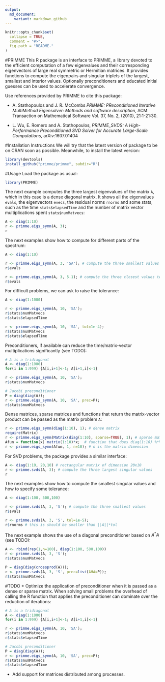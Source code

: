 ```yaml
---
output:
  md_document:
    variant: markdown_github
---
```


<!-- README.md is generated from README.Rmd. Please edit that file -->

```r
knitr::opts_chunk$set(
  collapse = TRUE,
  comment = "#>",
  fig.path = "README-"
)
```

#PRIMME
This R package is an interface to PRIMME, a library devoted to the efficient
computation of a few eigenvalues and their corresponding eigenvectors of large
real symmetric or Hermitian matrices. It provides functions to compute the
eigenpairs and singular triplets of the largest, smallest and interior values.
Optionally preconditioners and educated initial guesses can be used to
accelerate convergence. 

Use references provided by PRIMME to cite this package:

* A. Stathopoulos and J. R. McCombs *PRIMME: PReconditioned Iterative
  MultiMethod Eigensolver: Methods and software description*, ACM
  Transaction on Mathematical Software Vol. 37, No. 2, (2010),
  21:1-21:30.

* L. Wu, E. Romero and A. Stathopoulos, *PRIMME_SVDS: A High-Performance
  Preconditioned SVD Solver for Accurate Large-Scale Computations*,
  arXiv:1607.01404

#Installation Instructions
We will try that the latest version of package to be on CRAN soon as possible.
Meanwhile, to install the latest version:
```r
library(devtools)
install_github("primme/primme", subdir="R")
```

#Usage
Load the package as usual:
```r
library(PRIMME)
```

The next example computes the three largest eigenvalues of the matrix `A`,
which in this case is a dense diagonal matrix. It shows all the eigenvalues
`evals`, the eigenvectors `evecs`, the residual norms `rnorms` and some stats,
such as the time `stats$elapsedTime` and the number of matrix vector
multiplications spent `stats$numMatvecs`:
```r
A <- diag(1:10) 
r <- primme.eigs_symm(A, 3);
r
```

The next examples show how to compute for different parts of the spectrum:
```r
A <- diag(1:10)

r <- primme.eigs_symm(A, 3, 'SA'); # compute the three smallest values
r$evals

r <- primme.eigs_symm(A, 3, 5.1); # compute the three closest values to 5.1
r$evals
```

For difficult problems, we can ask to raise the tolerance:
```r
A <- diag(1:1000)

r <- primme.eigs_symm(A, 10, 'SA');
r$stats$numMatvecs
r$stats$elapsedTime

r <- primme.eigs_symm(A, 10, 'SA', tol=1e-4); 
r$stats$numMatvecs
r$stats$elapsedTime
```

Preconditioners, if available can reduce the time/matrix-vector multiplications significantly (see TODO):
```r
# A is a tridiagonal
A <- diag(1:1000)
for(i in 1:999) {A[i,i+1]<-1; A[i+1,i]<-1}

r <- primme.eigs_symm(A, 10, 'SA');
r$stats$numMatvecs

# Jacobi preconditioner
P = diag(diag(A));
r <- primme.eigs_symm(A, 10, 'SA', prec=P);
r$stats$numMatvecs
```

Dense matrices, sparse matrices and functions that return the matrix-vector
product can be passed as the matrix problem `A`:
```r
r <- primme.eigs_symm(diag(1:10), 1); # dense matrix
require(Matrix)
r <- primme.eigs_symm(Matrix(diag(1:10), sparse=TRUE), 1); # sparse matrix
Afun = function(x) matrix(1:10)*x;  # function that does diag(1:10) %*% x
r <- primme.eigs_symm(Afun, 1, n=10); # n is the matrix dimension
```

For SVD problems, the package provides a similar interface:
```r
A <- diag(1:10, 20,10) # rectangular matrix of dimension 20x10
r <- primme.svds(A, 3); # compute the three largest singular values
r
```

The next examples show how to compute the smallest singular values
and how to specify some tolerance:
```r
A <- diag(1:100, 500,100)

r <- primme.svds(A, 3, 'S'); # compute the three smallest values
r$svals

r <- primme.svds(A, 3, 'S', tol=1e-5);
r$rnorms # this is should be smaller than ||A||*tol

```

The next example shows the use of a diagonal preconditioner based on $A^*A$
(see TODO):
```r
A <- rbind(rep(1,n=100), diag(1:100, 500,100))
r <- primme.svds(A, 3, 'S');
r$stats$numMatvecs

P = diag(diag(crossprod(A)));
r <- primme.svds(A, 3, 'S', prec=list(AHA=P));
r$stats$numMatvecs
```

#TODO
* Optimize the application of preconditioner when it is passed as a dense or
  sparse matrix. When solving small problems the overhead of calling the R
  function that applies the preconditioner can dominate over the reduction of
  iterations:
```r
# A is a tridiagonal
A <- diag(1:1000)
for(i in 1:999) {A[i,i+1]<-1; A[i+1,i]<-1}

r <- primme.eigs_symm(A, 10, 'SA');
r$stats$numMatvecs
r$stats$elapsedTime

# Jacobi preconditioner
P = diag(diag(A));
r <- primme.eigs_symm(A, 10, 'SA', prec=P);
r$stats$numMatvecs
r$stats$elapsedTime
```

* Add support for matrices distributed among processes.
